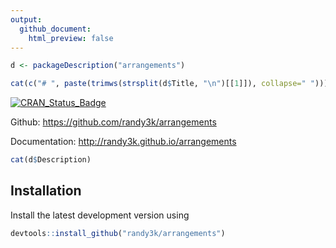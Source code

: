 ```yaml
---
output:
  github_document:
    html_preview: false
---
```

<!-- README.md is generated from README.Rmd. Please edit that file -->

```r
d <- packageDescription("arrangements")
```

```r
cat(c("# ", paste(trimws(strsplit(d$Title, "\n")[[1]]), collapse=" ")))
```

[![CRAN\_Status\_Badge](http://www.r-pkg.org/badges/version/arrangements)](https://cran.r-project.org/package=arrangements)

Github: [https://github.com/randy3k/arrangements](https://github.com/randy3k/arrangements)

Documentation: [http://randy3k.github.io/arrangements](https://randy3k.github.io/arrangements)


```r
cat(d$Description)
```

## Installation

Install the latest development version using

```r
devtools::install_github("randy3k/arrangements")
```
